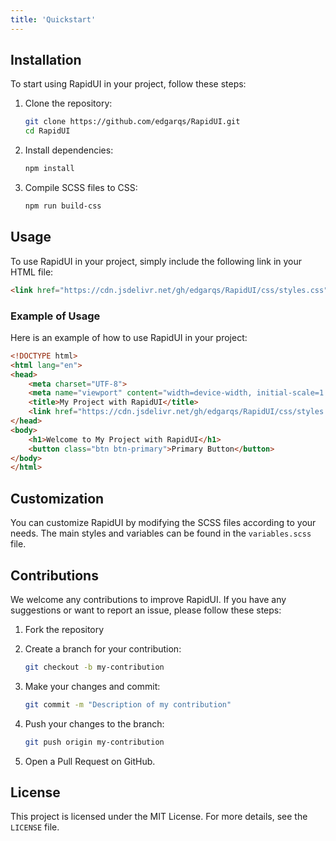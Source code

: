 ```yaml
---
title: 'Quickstart'
---
```


## Installation

To start using RapidUI in your project, follow these steps:

1. Clone the repository:

    ```bash
    git clone https://github.com/edgarqs/RapidUI.git
    cd RapidUI
    ```

2. Install dependencies:

    ```bash
    npm install
    ```

3. Compile SCSS files to CSS:

    ```bash
    npm run build-css
    ```

## Usage

To use RapidUI in your project, simply include the following link in your HTML file:

```html
<link href="https://cdn.jsdelivr.net/gh/edgarqs/RapidUI/css/styles.css" rel="stylesheet">
```

### Example of Usage

Here is an example of how to use RapidUI in your project:

```html index.html
<!DOCTYPE html>
<html lang="en">
<head>
    <meta charset="UTF-8">
    <meta name="viewport" content="width=device-width, initial-scale=1.0">
    <title>My Project with RapidUI</title>
    <link href="https://cdn.jsdelivr.net/gh/edgarqs/RapidUI/css/styles.css" rel="stylesheet">
</head>
<body>
    <h1>Welcome to My Project with RapidUI</h1>
    <button class="btn btn-primary">Primary Button</button>
</body>
</html>
```

## Customization

You can customize RapidUI by modifying the SCSS files according to your needs. The main styles and variables can be found in the `variables.scss` file.

## Contributions

We welcome any contributions to improve RapidUI. If you have any suggestions or want to report an issue, please follow these steps:

1. Fork the repository

2. Create a branch for your contribution:

    ```bash
    git checkout -b my-contribution
    ```

3. Make your changes and commit:

    ```bash
    git commit -m "Description of my contribution"
    ```

4. Push your changes to the branch:

    ```bash
    git push origin my-contribution
    ```

5. Open a Pull Request on GitHub.

## License

This project is licensed under the MIT License. For more details, see the `LICENSE` file.
